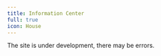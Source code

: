 ```yaml
---
title: Information Center
full: true
icon: House
---
```


 
<MainHeader header="General category" description="Here you can find any information about the Dream server and its systems" />

<Cards>
  <CustomCard
    icon={"⚙️"}
    href="/en/system"
    title="System Requirements"
    description="Check if your computer is suitable for playing on our server"
  />
  <CustomCard
    icon={"🖥️"}
    href="/en/play"
    title="How to start play"
    description="A detailed guide on how to start playing on our project"
  />
  <CustomCard
    icon={"📚"}
    href="/en/rules"
    title="Rules"
    description="Ignorance is no excuse"
  />
  <CustomCard
    icon={"🚫"}
    href="/en/error"
    title="Errors with the game"
    description="We know the answer to 90% of mistakes"
  />
</Cards>

<Callout type="error">The site is under development, there may be errors.</Callout>

